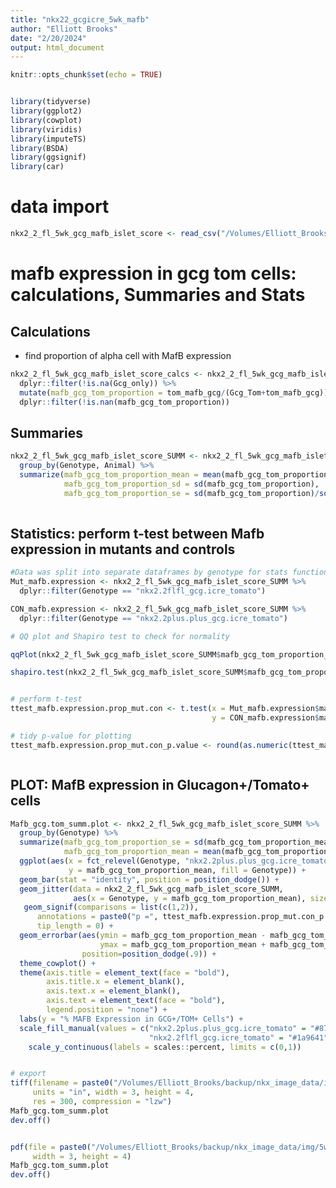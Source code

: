 ```yaml
---
title: "nkx22_gcgicre_5wk_mafb"
author: "Elliott Brooks"
date: "2/20/2024"
output: html_document
---
```


```r
knitr::opts_chunk$set(echo = TRUE)


library(tidyverse)
library(ggplot2)
library(cowplot)
library(viridis)
library(imputeTS)
library(BSDA)
library(ggsignif)
library(car)
```


# data import

```r
nkx2_2_fl_5wk_gcg_mafb_islet_score <- read_csv("/Volumes/Elliott_Brooks/backup/nkx_image_data/data/nkx2.2_fl_5wk_gcg_mafb_islet_score.csv") 
```
# mafb expression in gcg tom cells: calculations, Summaries and Stats

## Calculations
- find proportion of alpha cell with MafB expression
```r
nkx2_2_fl_5wk_gcg_mafb_islet_score_calcs <- nkx2_2_fl_5wk_gcg_mafb_islet_score %>%
  dplyr::filter(!is.na(Gcg_only)) %>%
  mutate(mafb_gcg_tom_proportion = tom_mafb_gcg/(Gcg_Tom+tom_mafb_gcg)) %>%
  dplyr::filter(!is.nan(mafb_gcg_tom_proportion))
```

## Summaries
```r

nkx2_2_fl_5wk_gcg_mafb_islet_score_SUMM <- nkx2_2_fl_5wk_gcg_mafb_islet_score_calcs %>%
  group_by(Genotype, Animal) %>%
  summarize(mafb_gcg_tom_proportion_mean = mean(mafb_gcg_tom_proportion),
            mafb_gcg_tom_proportion_sd = sd(mafb_gcg_tom_proportion),
            mafb_gcg_tom_proportion_se = sd(mafb_gcg_tom_proportion)/sqrt(n()))
  
```

## Statistics: perform t-test between Mafb expression in mutants and controls
```r


#Data was split into separate dataframes by genotype for stats function input
Mut_mafb.expression <- nkx2_2_fl_5wk_gcg_mafb_islet_score_SUMM %>%
  dplyr::filter(Genotype == "nkx2.2flfl_gcg.icre_tomato")

CON_mafb.expression <- nkx2_2_fl_5wk_gcg_mafb_islet_score_SUMM %>%
  dplyr::filter(Genotype == "nkx2.2plus.plus_gcg.icre_tomato")

# QQ plot and Shapiro test to check for normality

qqPlot(nkx2_2_fl_5wk_gcg_mafb_islet_score_SUMM$mafb_gcg_tom_proportion_mean)

shapiro.test(nkx2_2_fl_5wk_gcg_mafb_islet_score_SUMM$mafb_gcg_tom_proportion_mean)


# perform t-test
ttest_mafb.expression.prop_mut.con <- t.test(x = Mut_mafb.expression$mafb_gcg_tom_proportion_mean, 
                                             y = CON_mafb.expression$mafb_gcg_tom_proportion_mean)

# tidy p-value for plotting
ttest_mafb.expression.prop_mut.con_p.value <- round(as.numeric(ttest_mafb.expression.prop_mut.con[3]), digits = 3) #print p-value



```


## PLOT: MafB expression in Glucagon+/Tomato+ cells
```r
Mafb_gcg.tom_summ.plot <- nkx2_2_fl_5wk_gcg_mafb_islet_score_SUMM %>%
  group_by(Genotype) %>%
  summarize(mafb_gcg_tom_proportion_se = sd(mafb_gcg_tom_proportion_mean)/sqrt(n()),
            mafb_gcg_tom_proportion_mean = mean(mafb_gcg_tom_proportion_mean)) %>%
  ggplot(aes(x = fct_relevel(Genotype, "nkx2.2plus.plus_gcg.icre_tomato", "nkx2.2flfl_gcg.icre_tomato"),
             y = mafb_gcg_tom_proportion_mean, fill = Genotype)) +
  geom_bar(stat = "identity", position = position_dodge()) +
  geom_jitter(data = nkx2_2_fl_5wk_gcg_mafb_islet_score_SUMM, 
              aes(x = Genotype, y = mafb_gcg_tom_proportion_mean), size = 2, width = .1, color = "#525252") +
   geom_signif(comparisons = list(c(1,2)),
      annotations = paste0("p =", ttest_mafb.expression.prop_mut.con_p.value),
      tip_length = 0) +
  geom_errorbar(aes(ymin = mafb_gcg_tom_proportion_mean - mafb_gcg_tom_proportion_se, 
                    ymax = mafb_gcg_tom_proportion_mean + mafb_gcg_tom_proportion_se), width=.2,
                position=position_dodge(.9)) +
  theme_cowplot() +
  theme(axis.title = element_text(face = "bold"),
        axis.title.x = element_blank(),
        axis.text.x = element_blank(),
        axis.text = element_text(face = "bold"),
        legend.position = "none") +
  labs(y = "% MAFB Expression in GCG+/TOM+ Cells") +
  scale_fill_manual(values = c("nkx2.2plus.plus_gcg.icre_tomato" = "#878787",
                               "nkx2.2flfl_gcg.icre_tomato" = "#1a9641")) +
    scale_y_continuous(labels = scales::percent, limits = c(0,1))


# export
tiff(filename = paste0("/Volumes/Elliott_Brooks/backup/nkx_image_data/img/5wk_MAFB_gcg.tom_summ.plot.stats.tiff"), 
     units = "in", width = 3, height = 4, 
     res = 300, compression = "lzw")
Mafb_gcg.tom_summ.plot
dev.off()


pdf(file = paste0("/Volumes/Elliott_Brooks/backup/nkx_image_data/img/5wk_MAFB_gcg.tom_summ.plot.stats.pdf"), 
     width = 3, height = 4)
Mafb_gcg.tom_summ.plot
dev.off()


```
